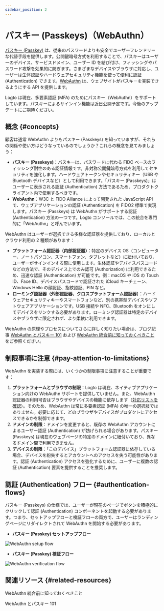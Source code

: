```yaml
---
sidebar_position: 2
---
```


# パスキー (Passkeys)（WebAuthn）

[パスキー (Passkey)](https://auth.wiki/passkey) は、従来のパスワードよりも安全でユーザーフレンドリーな代替手段を提供します。公開鍵暗号方式を利用することで、パスキーはユーザーのデバイス、サービスドメイン、ユーザー ID を結び付け、フィッシングやパスワード攻撃を効果的に防ぎます。さまざまなデバイスやブラウザに対応し、ユーザーは生体認証やハードウェアセキュリティ機能を使って便利に認証 (Authentication) できます。[WebAuthn](https://auth.wiki/webauthn) は、ウェブサイトがパスキーを実装できるようにする API を提供します。

Logto は現在、多要素認証 (MFA) のためにパスキー（WebAuthn）をサポートしています。パスキーによるサインイン機能は近日公開予定です。今後のアップデートにご期待ください。

## 概念 \{#concepts}

顧客は通常 WebAuthn よりもパスキー (Passkeys) を知っていますが、それらの関係や使い方はどうなっているのでしょうか？これらの概念を見てみましょう：

- **パスキー (Passkeys)**：パスキーは、パスワードに代わる FIDO ベースのフィッシング耐性のある認証情報です。非対称公開鍵暗号方式を利用してセキュリティを強化します。ハードウェアトークンやセキュリティキー（USB や Bluetooth デバイスなど）として利用できます。「パスキー (Passkeys)」はユーザーに表示される認証 (Authentication) 方法であるため、プロダクトクライアント内で使用するべきです。
- **WebAuthn**：W3C と FIDO Alliance によって開発された JavaScript API で、ウェブアプリケーションの認証 (Authentication) を FIDO2 標準で実現します。パスキー (Passkeys) は WebAuthn がサポートする認証 (Authentication) 方法の一つです。Logto コンソールでは、この統合を専門的に「WebAuthn」と呼んでいます。

WebAuthn はユーザーが選択できる多様な認証器を提供しており、ローカルとクラウド利用の 2 種類があります：

- **プラットフォーム認証器（内部認証器）**：特定のデバイス OS（コンピューター、ノートパソコン、スマートフォン、タブレットなど）に紐付いており、ユーザーがサインインする際に使用します。生体認証やデバイスパスコードなどの方法で、そのデバイス上でのみ認可 (Authorization) に利用できるため、迅速な認証 (Authentication) が可能です。例：macOS や iOS の Touch ID、Face ID、デバイスパスコードで認証された iCloud キーチェーン、Windows Hello の顔認証、指紋認証、PIN など。
- **ローミング認証器（外部認証器、クロスプラットフォーム認証器）**：ハードウェアセキュリティキーやスマートフォンなど、別の携帯型デバイスやソフトウェアアプリケーションです。USB 接続や NFC、Bluetooth をオンにしてデバイスをリンクする必要があります。ローミング認証器は特定のデバイスやブラウザに限定されず、より柔軟に利用できます。

WebAuthn の原理やプロセスについてさらに詳しく知りたい場合は、ブログ記事 [WebAuthn とパスキー 101](https://blog.logto.io/web-authn-and-passkey-101/) および [WebAuthn 統合前に知っておくべきこと](https://blog.logto.io/webauthn-base-knowledge/) をご参照ください。

## 制限事項に注意 \{#pay-attention-to-limitations}

WebAuthn を実装する際には、いくつかの制限事項に注意することが重要です：

1. **プラットフォームとブラウザの制限**：Logto は現在、ネイティブアプリケーション向けの WebAuthn サポートを提供していません。また、WebAuthn 認証器の利用可否はブラウザやデバイスの機能に依存します（[対応リストを確認](https://caniuse.com/?search=webauthn)）。そのため、WebAuthn は常に多要素認証 (MFA) の唯一の選択肢ではありません。必要に応じて、どのブラウザやデバイスがプロダクトにアクセスできるかを制御できます。
2. **ドメインの制限**：ドメインを変更すると、既存の WebAuthn アカウントによるユーザー認証 (Authentication) が妨げられる場合があります。パスキー (Passkeys) は現在のウェブページの特定のドメインに紐付いており、異なるドメイン間で利用できません。
3. **デバイスの制限**：「このデバイス」プラットフォーム認証器に依存している場合、デバイスを紛失するとアカウントへのアクセスを失う可能性があります。認証 (Authentication) アクセスを強化するために、ユーザーに複数の認証 (Authentication) 要素を提供することを推奨します。

## 認証 (Authentication) フロー \{#authentication-flows}

パスキー (Passkeys) の仕様では、ユーザーが現在のページでボタンを積極的にクリックして認証 (Authentication) コンポーネントを起動する必要があります。つまり、セットアップフローと検証フローの両方で、ユーザーはランディングページにリダイレクトされて WebAuthn を開始する必要があります。

- **パスキー (Passkey) セットアップフロー**

<img src="/img/assets/webauthn-setup-flow.png" alt="WebAuthn setup flow" />

- **パスキー (Passkey) 検証フロー**

<img src="/img/assets/webauthn-verification-flow.png" alt="WebAuthn verification flow" />

## 関連リソース \{#related-resources}

<Url href="https://blog.logto.io/webauthn-base-knowledge">WebAuthn 統合前に知っておくべきこと</Url>

<Url href="https://blog.logto.io/web-authn-and-passkey-101">WebAuthn とパスキー 101</Url>
